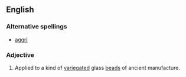 ==English==

===Alternative spellings===
*[[aggri]]

===Adjective===
{{en-adj|-}}


#Applied to a kind of [[variegated]] glass [[bead]]s of ancient manufacture.